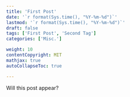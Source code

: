 ```yaml
---
title: 'First Post'
date: '`r format(Sys.time(), "%Y-%m-%d")`'
lastmod: '`r format(Sys.time(), "%Y-%m-%d")`'
draft: false
tags: ['First Post', 'Second Tag']
categories: ['Misc.']

weight: 10
contentCopyright: MIT
mathjax: true
autoCollapseToc: true

---
```


Will this post appear? 